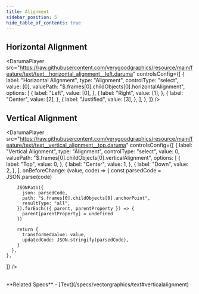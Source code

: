 ```yaml
---
title: Alignment
sidebar_position: 5
hide_table_of_contents: true
---
```



## Horizontal Alignment

<DarumaPlayer
  src="https://raw.githubusercontent.com/verygoodgraphics/resource/main/feature/text/text__horizontal_alignment__left.daruma"
  controlsConfig={[
    {
      label: "Horizontal Alignment",
      type: "Alignment",
      controlType: "select",
      value: [0],
      valuePath: "$.frames[0].childObjects[0].horizontalAlignment",
      options: [
        {
          label: "Left",
          value: [0],
        },
        {
          label: "Right",
          value: [1],
        },
        {
          label: "Center",
          value: [2],
        },
        {
          label: "Justified",
          value: [3],
        },
      ],
    },
  ]}
/>

## Vertical Alignment

<DarumaPlayer
  src="https://raw.githubusercontent.com/verygoodgraphics/resource/main/feature/text/text__vertical_alignment__top.daruma"
  controlsConfig={[
    {
      label: "Vertical Alignment",
      type: "Alignment",
      controlType: "select",
      value: 0,
      valuePath: "$.frames[0].childObjects[0].verticalAlignment",
      options: [
        {
          label: "Top",
          value: 0,
        },
        {
          label: "Center",
          value: 1,
        },
        {
          label: "Down",
          value: 2,
        },
      ],
      onBeforeChange: (value, code) => {
        const parsedCode = JSON.parse(code)

        JSONPath({
          json: parsedCode,
          path: "$.frames[0].childObjects[0].anchorPoint",
          resultType: "all",
        }).forEach(({ parent, parentProperty }) => {
          parent[parentProperty] = undefined
        })

        return {
          transformedValue: value,
          updatedCode: JSON.stringify(parsedCode),
        }
      },
    },
  ]}
/>

<br />
**Related Specs** - [Text](/specs/vectorgraphics/text#verticalalignment)
